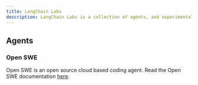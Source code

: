 ```yaml
---
title: LangChain Labs
description: LangChain Labs is a collection of agents, and experimental AI products.
---
```


## Agents

### Open SWE

Open SWE is an open source cloud based coding agent. Read the Open SWE documentation [here](/labs/swe).